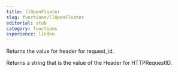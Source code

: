 ```yaml
---
title: llOpenFloater
slug: functions/llOpenFloater
editorial: stub
category: functions
experience: linden
---
```


<LSLFunction name="llOpenFloater"/>

Returns the value for header for request_id.

Returns a string that is the value of the Header for HTTPRequestID.
